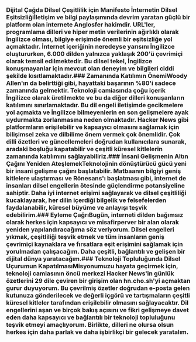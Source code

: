 
<Steps>

### Dijital Çağda Dilsel Çeşitlilik için Manifesto İnternetin Dilsel Eşitsizliğiİletişim ve bilgi paylaşımında devrim yaratan güçlü bir platform olan internete Anglosfer hakimdir. URL'ler, programlama dilleri ve hiper metin verilerinin ağırlıklı olarak İngilizce olması, bilgiye erişimde önemli bir eşitsizliğe yol açmaktadır. İnternet içeriğinin neredeyse yarısını İngilizce oluştururken, 6.000 dilden yalnızca yaklaşık 200'ü çevrimiçi olarak temsil edilmektedir. Bu dilsel tekel, İngilizce konuşmayanlar için mevcut olan deneyim ve bilgileri ciddi şekilde kısıtlamaktadır.### Zamanında Katılımın ÖnemiWoody Allen'ın da belirttiği gibi, hayattaki başarının %80'i sadece zamanında gelmektir. Teknoloji camiasında çoğu içerik İngilizce olarak üretilmekte ve bu da diğer dilleri konuşanların katılımını sınırlamaktadır. Bu dil engeli iletişimde gecikmelere yol açmakta ve İngilizce bilmeyenlerin en son gelişmelere ayak uydurmakta zorlanmasına neden olmaktadır. Hacker News gibi platformların erişilebilir ve kapsayıcı olmasını sağlamak için bilişimsel zeka ve dilbilime önem vermek çok önemlidir. Çok dilli özetleri ve güncellemeleri doğrudan kullanıcılara sunarak, aradaki boşluğu kapatabilir ve çeşitli küresel kitlelerin zamanında katılımını sağlayabiliriz.### İnsani Gelişmenin Altın Çağını Yeniden AteşlemekTeknolojinin dönüştürücü gücü yeni bir insani gelişme çağını başlatabilir. Matbaanın bilgiyi geniş kitlelere ulaştırması ve Rönesans'ı başlatması gibi, internet de insanları dilsel engellerin ötesinde güçlendirme potansiyeline sahiptir. Daha iyi internet erişimi sağlayarak ve dilsel çeşitliliği kucaklayarak, her dilin içerdiği bilgelik ve felsefelerden faydalanabilir, küresel büyüme ve anlayışı teşvik edebilirim.### Eyleme ÇağrıBugün, interneti dilden bağımsız olarak herkes için kapsayıcı ve misafirperver bir alan olarak yeniden yapılandıracağıma söz veriyorum. Dilsel engelleri yıkmak, çeşitliliği teşvik etmek ve tüm insanların geniş çevrimiçi kaynaklara ve fırsatlara eşit erişimini sağlamak için yorulmadan çalışacağım. Daha çeşitli, bağlantılı ve gelişen bir dijital dünya yaratacağım.### Teknoloji Topluluğunda Dilsel Uçurumun KapatılmasıMisyonumuzu hayata geçirmek için, teknoloji camiasının öncü merkezi Hacker News'in günlük özetlerini 29 dile çeviren bir girişim olan hn.cho.sh'yi açmaktan gurur duyuyorum. Bu çevrilmiş özetler doğrudan e-posta gelen kutunuza gönderilecek ve değerli içgörü ve tartışmaların çeşitli küresel kitleler tarafından erişilebilir olmasını sağlayacaktır. Dil engellerini aşan ve birçok bakış açısını ve fikri gelişmeye davet eden daha kapsayıcı ve bağlantılı bir teknoloji topluluğunu teşvik etmeyi amaçlıyorum. Birlikte, dilleri ne olursa olsun herkes için daha parlak ve daha işbirlikçi bir gelecek yaratalım.</Steps>
